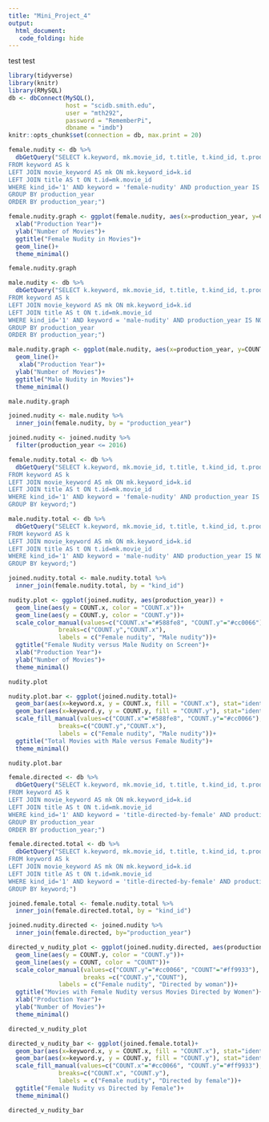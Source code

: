 ```yaml
---
title: "Mini_Project_4"
output:
  html_document:
   code_folding: hide
---
```

test test
```r
library(tidyverse)
library(knitr)
library(RMySQL)
db <- dbConnect(MySQL(), 
                host = "scidb.smith.edu", 
                user = "mth292", 
                password = "RememberPi", 
                dbname = "imdb")
knitr::opts_chunk$set(connection = db, max.print = 20)
```

```r
female.nudity <- db %>%
  dbGetQuery("SELECT k.keyword, mk.movie_id, t.title, t.kind_id, t.production_year, COUNT(movie_id) as COUNT
FROM keyword AS k
LEFT JOIN movie_keyword AS mk ON mk.keyword_id=k.id
LEFT JOIN title AS t ON t.id=mk.movie_id
WHERE kind_id='1' AND keyword = 'female-nudity' AND production_year IS NOT NULL
GROUP BY production_year
ORDER BY production_year;")

female.nudity.graph <- ggplot(female.nudity, aes(x=production_year, y=COUNT))+
  xlab("Production Year")+
  ylab("Number of Movies")+
  ggtitle("Female Nudity in Movies")+
  geom_line()+
  theme_minimal()

female.nudity.graph

male.nudity <- db %>%
  dbGetQuery("SELECT k.keyword, mk.movie_id, t.title, t.kind_id, t.production_year, COUNT(movie_id) as COUNT
FROM keyword AS k
LEFT JOIN movie_keyword AS mk ON mk.keyword_id=k.id
LEFT JOIN title AS t ON t.id=mk.movie_id
WHERE kind_id='1' AND keyword = 'male-nudity' AND production_year IS NOT NULL
GROUP BY production_year
ORDER BY production_year;")

male.nudity.graph <- ggplot(male.nudity, aes(x=production_year, y=COUNT))+
  geom_line()+
   xlab("Production Year")+
  ylab("Number of Movies")+
  ggtitle("Male Nudity in Movies")+
  theme_minimal()

male.nudity.graph
```

```r
joined.nudity <- male.nudity %>%
  inner_join(female.nudity, by = "production_year")

joined.nudity <- joined.nudity %>% 
  filter(production_year <= 2016)
```

```r
female.nudity.total <- db %>%
  dbGetQuery("SELECT k.keyword, mk.movie_id, t.title, t.kind_id, t.production_year, COUNT(*) as COUNT
FROM keyword AS k
LEFT JOIN movie_keyword AS mk ON mk.keyword_id=k.id
LEFT JOIN title AS t ON t.id=mk.movie_id
WHERE kind_id='1' AND keyword = 'female-nudity' AND production_year IS NOT NULL
GROUP BY keyword;")

male.nudity.total <- db %>%
  dbGetQuery("SELECT k.keyword, mk.movie_id, t.title, t.kind_id, t.production_year, COUNT(*) as COUNT
FROM keyword AS k
LEFT JOIN movie_keyword AS mk ON mk.keyword_id=k.id
LEFT JOIN title AS t ON t.id=mk.movie_id
WHERE kind_id='1' AND keyword = 'male-nudity' AND production_year IS NOT NULL
GROUP BY keyword;")
```

```r
joined.nudity.total <- male.nudity.total %>%
  inner_join(female.nudity.total, by = "kind_id")
```

```r
nudity.plot <- ggplot(joined.nudity, aes(production_year)) + 
  geom_line(aes(y = COUNT.x, color = "COUNT.x"))+
  geom_line(aes(y = COUNT.y, color = "COUNT.y"))+
  scale_color_manual(values=c("COUNT.x"="#588fe8", "COUNT.y"="#cc0066"),  
              breaks=c("COUNT.y","COUNT.x"),
              labels = c("Female nudity", "Male nudity"))+
  ggtitle("Female Nudity versus Male Nudity on Screen")+
  xlab("Production Year")+
  ylab("Number of Movies")+
  theme_minimal()

nudity.plot

nudity.plot.bar <- ggplot(joined.nudity.total)+
  geom_bar(aes(x=keyword.x, y = COUNT.x, fill = "COUNT.x"), stat="identity", position="dodge", width = 0.5)+
  geom_bar(aes(x=keyword.y, y = COUNT.y, fill = "COUNT.y"), stat="identity", position="dodge", width = 0.5)+
  scale_fill_manual(values=c("COUNT.x"="#588fe8", "COUNT.y"="#cc0066"),  
              breaks=c("COUNT.y","COUNT.x"),
              labels = c("Female nudity", "Male nudity"))+
  ggtitle("Total Movies with Male versus Female Nudity")+
  theme_minimal()

nudity.plot.bar
```

```r
female.directed <- db %>%
  dbGetQuery("SELECT k.keyword, mk.movie_id, t.title, t.kind_id, t.production_year, COUNT(movie_id) as COUNT
FROM keyword AS k
LEFT JOIN movie_keyword AS mk ON mk.keyword_id=k.id
LEFT JOIN title AS t ON t.id=mk.movie_id
WHERE kind_id='1' AND keyword = 'title-directed-by-female' AND production_year IS NOT NULL
GROUP BY production_year
ORDER BY production_year;")
```

```r
female.directed.total <- db %>%
  dbGetQuery("SELECT k.keyword, mk.movie_id, t.title, t.kind_id, t.production_year, COUNT(*) as COUNT
FROM keyword AS k
LEFT JOIN movie_keyword AS mk ON mk.keyword_id=k.id
LEFT JOIN title AS t ON t.id=mk.movie_id
WHERE kind_id='1' AND keyword = 'title-directed-by-female' AND production_year IS NOT NULL
GROUP BY keyword;")
```

```r
joined.female.total <- female.nudity.total %>%
  inner_join(female.directed.total, by = "kind_id")
```

```r
joined.nudity.directed <- joined.nudity %>% 
  inner_join(female.directed, by="production_year")

directed_v_nudity_plot <- ggplot(joined.nudity.directed, aes(production_year))+
  geom_line(aes(y = COUNT.y, color = "COUNT.y"))+
  geom_line(aes(y = COUNT, color = "COUNT"))+
  scale_color_manual(values=c("COUNT.y"="#cc0066", "COUNT"="#ff9933"),
                     breaks =c("COUNT.y","COUNT"),
              labels = c("Female nudity", "Directed by woman"))+
  ggtitle("Movies with Female Nudity versus Movies Directed by Women")+
  xlab("Production Year")+
  ylab("Number of Movies")+
  theme_minimal()

directed_v_nudity_plot

directed_v_nudity_bar <- ggplot(joined.female.total)+
  geom_bar(aes(x=keyword.x, y = COUNT.x, fill = "COUNT.x"), stat="identity", position="dodge", width = 0.5)+
  geom_bar(aes(x=keyword.y, y = COUNT.y, fill = "COUNT.y"), stat="identity", position="dodge", width = 0.5)+
  scale_fill_manual(values=c("COUNT.x"="#cc0066", "COUNT.y"="#ff9933"),  
              breaks=c("COUNT.x", "COUNT.y"),
              labels = c("Female nudity", "Directed by female"))+
  ggtitle("Female Nudity vs Directed by Female")+
  theme_minimal()

directed_v_nudity_bar
```

